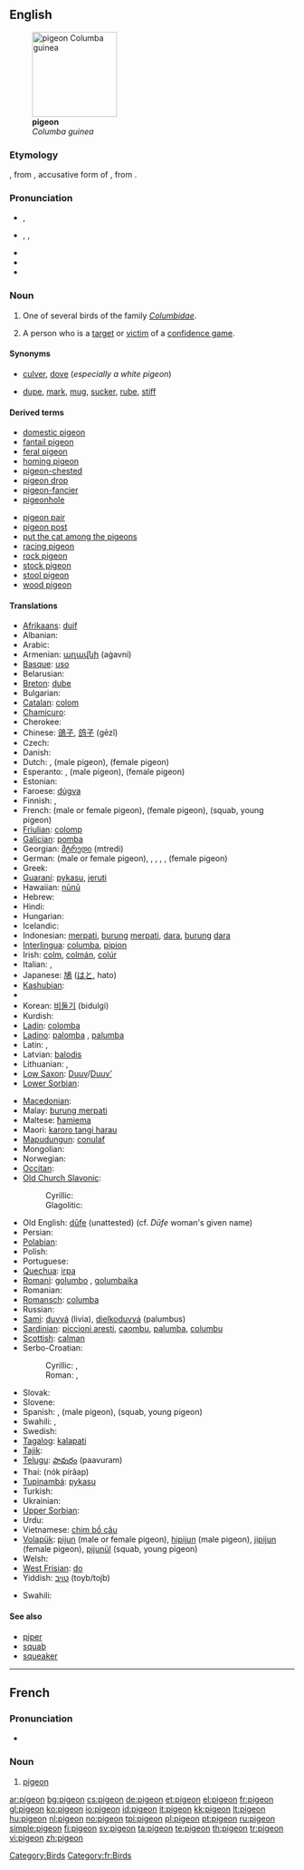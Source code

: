 {{wikipedia}}
==English==
[[Image:Columba guinea.jpg|thumb|right|150px|'''pigeon'''<br>''Columba guinea'']]

===Etymology===
{{etyl|fro|en}} {{term|pijon|lang=fro}}, from {{LL.}} {{term|pipionem||chirping bird|lang=la}}, accusative form of {{etyl|la|en}} {{term|pipio||chirping bird|lang=la}}, from {{term|pipire||to chirp|lang=la}}.

===Pronunciation===
* {{a|UK}} {{IPA|/ˈpɪdʒɪn/}}, {{SAMPA|/"pIdZIn/}}
* {{a|US}} {{enPR|pĭjʹən}}, {{IPA|/ˈpɪdʒən/}}, {{SAMPA|/"pIdZ@n/}}
* {{audio|En-us-pigeon.ogg|Audio (US)}}
* {{rhymes|ɪdʒən|ɪdʒɪn}}
* {{homophones|pidgin}}

===Noun===
{{en-noun}}

# One of several birds of the family ''[[Columbidae]]''.
# {{slang}} A person who is a [[target]] or [[victim]] of a [[confidence game]].

====Synonyms====
* {{sense|bird}} [[culver]], [[dove]] (''especially a white pigeon'')
* {{sense|person who is a target or victim of a confidence game}} [[dupe]], [[mark]], [[mug]], [[sucker]], [[rube]], [[stiff]]

====Derived terms====
{{rel-top|Terms derived from ''pigeon''}}
* [[domestic pigeon]]
* [[fantail pigeon]]
* [[feral pigeon]]
* [[homing pigeon]]
* [[pigeon-chested]]
* [[pigeon drop]]
* [[pigeon-fancier]]
* [[pigeonhole]]
{{rel-mid}}
* [[pigeon pair]]
* [[pigeon post]]
* [[put the cat among the pigeons]]
* [[racing pigeon]]
* [[rock pigeon]]
* [[stock pigeon]]
* [[stool pigeon]]
* [[wood pigeon]]
{{rel-bottom}}

====Translations====
{{trans-top|bird}}
* [[Afrikaans]]: [[duif]]
* Albanian: {{t-|sq|pëllumbi|xs=Albanian}}
* Arabic: {{Arab|[[حمامة]]}} {{IPAchar|(ħamāma)}} {{f}}
* Armenian: [[աղավնի]] (aġavni)
* [[Basque]]: [[uso]]
* Belarusian: {{t-|be|голуб|m|tr=golub|sc=Cyrl|xs=Belarusian}}
* [[Breton]]: [[dube]]
* Bulgarian: {{t+|bg|гълъб|m|tr=gǎlǎb|sc=Cyrl}}
* [[Catalan]]: [[colom]] {{m}}
* [[Chamicuro]]: {{tø|ccc|pujtuku}}
* Cherokee: {{t-|chr|ᏬᏱ|tr=woyi|sc=Cher|xs=Cherokee}}
* Chinese: [[鴿子]], [[鸽子]] (gēzǐ)
* Czech: {{t-|cs|holub|m}}
* Danish: {{t-|da|due}}
* Dutch: {{t+|nl|duif|f}}, {{t-|nl|doffer|m}} (male pigeon), {{t-|nl|duivin|f}} (female pigeon)
* Esperanto: {{t-|eo|kolombo|xs=Esperanto}}, {{t-|eo|virkolombo|xs=Esperanto}} (male pigeon), {{t-|eo|kolombino|xs=Esperanto}} (female pigeon)
* Estonian: {{t-|et|tuvi}}
* Faroese: [[dúgva]]
* Finnish: {{t+|fi|kyyhky}}, {{t+|fi|pulu}}
* French: {{t+|fr|pigeon|m}} (male or female pigeon), {{t-|fr|pigeonne|f}} (female pigeon), {{t-|fr|pigeonneau|m}} (squab, young pigeon)
* [[Friulian]]: [[colomp]]
* [[Galician]]: [[pomba]] {{f}}
* Georgian: [[მტრედი]] (mtredi)
* German: {{t+|de|Taube|f}} (male or female pigeon), {{t+|de|Tauber|m}}, {{t-|de|Täuber|m}}, {{t-|de|Tauberich|m}}, {{t-|de|Täuberich|m}}, {{t-|de|Täubin|f}} (female pigeon)
* Greek: {{t+|el|περιστέρι|n|tr=peristéri|sc=Grek}}
* [[Guaraní]]: [[pykasu]], [[jeruti]]
* Hawaiian: [[nūnū#Hawaiian|nūnū]]
* Hebrew: {{t-|he|תסיל|sc=Hebr}}
* Hindi: {{t-|hi|कबूतर|m|tr=kabūtar|sc=Deva|xs=Hindi}}
* Hungarian: {{t+|hu|galamb}}
* Icelandic: {{t+|is|dúfa}}
* Indonesian: [[merpati]], [[burung]] [[merpati]], [[dara]], [[burung]] [[dara]]
* [[Interlingua]]: [[columba]], [[pipion]]
* Irish: [[colm]], [[colmán]], [[colúr]]
* Italian: {{t+|it|piccione|m}}, {{t+|it|colombo|m}}
* Japanese: [[鳩]] ([[はと]], hato)
* [[Kashubian]]: {{t-|csb|gòłąbk|m|xs=Kashubian}}
* {{trreq|Khmer}}
* Korean: [[비둘기]] (bidulgi)
* Kurdish: {{ku-Arab|[[کۆتر]]}}
* [[Ladin]]: [[colomba]]
* [[Ladino]]: [[palomba]] {{f}}, [[palumba]] {{f}}
* Latin: {{t-|la|columbus|m}}, {{t-|la|columba|f}}
* Latvian: [[balodis]]
* Lithuanian: {{t+|lt|karvelis|m|xs=Lithuanian}}, {{t+|lt|balandis|m|xs=Lithuanian}}
* [[Low Saxon]]: [[Duuv]]/[[Duuv’]] {{f}}
* [[Lower Sorbian]]: {{tø|dsb|gołub|m|xs=Lower Sorbian}}
{{trans-mid}}
* [[Macedonian]]: {{t-|mk|гулаб|gulab|m|sc=Cyrl|xs=Macedonian}}
* Malay: [[burung merpati]]
* Maltese: [[ħamiema]] {{f}}
* Maori: [[karoro tangi harau]]
* [[Mapudungun]]: [[conulaf]]
* Mongolian: {{t-|mn|тагтаа|sc=Cyrl|xs=Mongolian}}
* Norwegian: {{t+|no|due|m|f}}
* [[Occitan]]: {{t|oc|colomb|xs=Occitan}} {{m}}
* [[Old Church Slavonic]]:
*: Cyrillic: {{tø|cu|голѫбь|m|tr=golǫbĭ|sc=Cyrl|xs=Old Church Slavonic}}
*: Glagolitic: {{tø|cu|ⰃⰑⰎⰨⰁⰠ|m|tr=golǫbĭ|sc=Glag|xs=Old Church Slavonic}}
* Old English: [[dūfe]] (unattested) (cf. ''Dūfe'' woman's given name)
* Persian: {{t-|fa|کبوتر|tr=kabutar|sc=fa-Arab|xs=Persian}}
* [[Polabian]]: {{tø|pox|ďölǫb|m|xs=Polabian}}
* Polish: {{t+|pl|gołąb|m}}
* Portuguese: {{t+|pt|pombo|m}}
* [[Quechua]]: [[irpa]]
* [[Romani]]: [[golumbo]] {{m}}, [[golumbaika]] {{f}}
* Romanian: {{t+|ro|porumbel}}
* [[Romansch]]: [[columba]]
* Russian: {{t+|ru|голубь|m|tr=gólub’|sc=Cyrl}}
* [[Sami]]: [[duvvá]] (livia), [[dielkoduvvá]] (palumbus)
* [[Sardinian]]: [[piccioni aresti]], [[caombu]], [[palumba]], [[columbu]]
* [[Scottish]]: [[calman]]
* Serbo-Croatian:
*: Cyrillic: {{tø|sh|голуб|m|sc=Cyrl|xs=Serbo-Croatian}}, {{tø|sh|голубица|f|sc=Cyrl|xs=Serbo-Croatian}}
*: Roman: {{tø|sh|golub|m|xs=Serbo-Croatian}}, {{tø|sh|golubica|f|xs=Serbo-Croatian}}
* Slovak: {{t-|sk|holub|m}}
* Slovene: {{t+|sl|golob|m}}
* Spanish: {{t+|es|paloma|f}}, {{t-|es|palomo|m}} (male pigeon),  {{t-|es|pichón|m}} (squab, young pigeon)
* Swahili: {{t+|sw|hua|xs=Swahili}},  {{t|sw|njiwa}}
* Swedish: {{t+|sv|duva|c}}
* [[Tagalog]]: [[kalapati]]
* [[Tajik]]: {{t-|tg|кабӯтар|tr=kabūtar|sc=Cyrl|xs=Tajik}}
* [[Telugu]]: [[పావురం]] (paavuram)
* Thai: {{Thai|[[นกพิราบ]]}} (nók pírâap)
* [[Tupinambá]]: [[pykasu]]
* Turkish: {{t+|tr|güvercin}}
* Ukrainian: {{t-|uk|голуб|m|tr=holub|sc=Cyrl|xs=Ukrainian}}
* [[Upper Sorbian]]: {{tø|hsb|hołb|m|xs=Upper Sorbian}}
* Urdu: {{t-|ur|کبوتر|m|tr=kabutar|sc=ur-Arab|xs=Urdu}}
* Vietnamese: [[chim bồ câu]]
* [[Volapük]]: [[pijun]] (male or female pigeon), [[hipijun]] (male pigeon), [[jipijun]] (female pigeon), [[pijunül]] (squab, young pigeon)
* Welsh: {{t-|cy|colomen|xs=Welsh}}
* [[West Frisian]]: [[do]]
* Yiddish: [[טויב|טױב]] (toyb/tojb) {{f}}
{{trans-bottom}}

{{trans-top|victim of a confidence game}}
* Swahili: {{t|sw|njiwa}}
{{trans-mid}}
{{trans-bottom}}

====See also====
* [[piper]]
* [[squab]]
* [[squeaker]]

[[Category:Birds]]

----

==French==

===Pronunciation===
* {{audio|Fr-pigeon.ogg|Audio}}

===Noun===
{{fr-noun|m}}

# [[pigeon#English|pigeon]]

[[Category:fr:Birds]]

[[ar:pigeon]]
[[bg:pigeon]]
[[cs:pigeon]]
[[de:pigeon]]
[[et:pigeon]]
[[el:pigeon]]
[[fr:pigeon]]
[[gl:pigeon]]
[[ko:pigeon]]
[[io:pigeon]]
[[id:pigeon]]
[[it:pigeon]]
[[kk:pigeon]]
[[lt:pigeon]]
[[hu:pigeon]]
[[nl:pigeon]]
[[no:pigeon]]
[[tpi:pigeon]]
[[pl:pigeon]]
[[pt:pigeon]]
[[ru:pigeon]]
[[simple:pigeon]]
[[fi:pigeon]]
[[sv:pigeon]]
[[ta:pigeon]]
[[te:pigeon]]
[[th:pigeon]]
[[tr:pigeon]]
[[vi:pigeon]]
[[zh:pigeon]]